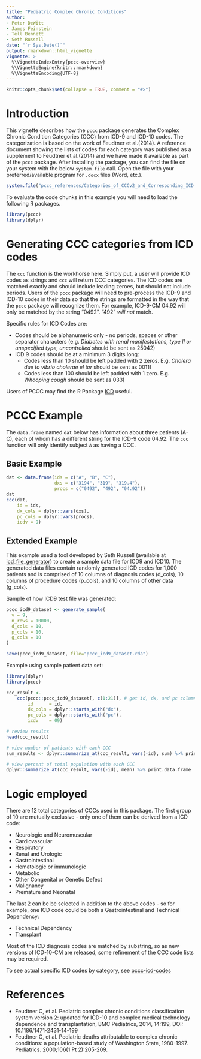 ```yaml
---
title: "Pediatric Complex Chronic Conditions"
author: 
- Peter DeWitt
- James Feinstein
- Tell Bennett
- Seth Russell
date: "`r Sys.Date()`"
output: rmarkdown::html_vignette
vignette: >
  %\VignetteIndexEntry{pccc-overview}
  %\VignetteEngine{knitr::rmarkdown}
  %\VignetteEncoding{UTF-8}
---
```


```r
knitr::opts_chunk$set(collapse = TRUE, comment = "#>")
```

# Introduction
This vignette describes how the `pccc` package generates the Complex Chronic Condition Categories (CCC) from ICD-9 and
ICD-10 codes. The categorization is based on the work of Feudtner et al.(2014). A reference document
showing the lists of codes for each category was published as a supplement to Feudtner et al.(2014) and we
have made it available as part of the `pccc` package. After installing the package, you can find the file on your system
with the below `system.file` call. Open the file with your preferred/available program
for `.docx` files (Word, etc.).

```r
system.file("pccc_references/Categories_of_CCCv2_and_Corresponding_ICD.docx", package = "pccc")
```

To evaluate the code chunks in this example you will need to load the
following R packages.

```r
library(pccc)
library(dplyr)
```

# Generating CCC categories from ICD codes
The `ccc` function is the workhorse here. Simply put, a user will provide ICD codes as strings
and `ccc` will return CCC categories. The ICD codes are matched exactly and should include leading zeroes,
but should not include periods. Users of the `pccc` package will need to pre-process the ICD-9
and ICD-10 codes in their data so that the strings are formatted in the way that
the `pccc` package will recognize them. For example, ICD-9-CM 04.92 will only be matched by the string "0492". 
"492" _will not_ match.

Specific rules for ICD Codes are:

* Codes should be alphanumeric only - no periods, spaces or other separator characters (e.g. _Diabetes with renal manifestations, type II or unspecified type, uncontrolled_ should be sent as 25042)
* ICD 9 codes should be at a minimum 3 digits long:
    * Codes less than 10 should be left padded with 2 zeros. E.g. _Cholera due to vibrio cholerae el tor_ should be sent as 0011) 
    * Codes less than 100 should be left padded with 1 zero. E.g. _Whooping cough_ should be sent as 033)
    
Users of PCCC may find the R Package [ICD](https://jackwasey.github.io/icd/) useful.

# PCCC Example

The `data.frame` named `dat` below has information about three patients (A-C), each of whom has a different 
string for the ICD-9 code 04.92. The `ccc` function will only identify subject `A`
as having a CCC.

## Basic Example

```r
dat <- data.frame(ids = c("A", "B", "C"), 
                  dxs = c("3194", "319", "319.4"), 
                  procs = c("0492", "492", "04.92"))
dat
ccc(dat, 
    id = ids, 
    dx_cols = dplyr::vars(dxs), 
    pc_cols = dplyr::vars(procs), 
    icdv = 9)
```

## Extended Example

This example used a tool developed by Seth Russell (available at [icd_file_generator](https://github.com/magic-lantern/icd_file_generator)) to create a sample data file for ICD9 and ICD10. The generated data files contain randomly generated ICD codes for 1,000 patients and is comprised of 10 columns of diagnosis codes (d_cols), 10 columns of procedure codes (p_cols), and 10 columns of other data (g_cols).

Sample of how ICD9 test file was generated:

```r
pccc_icd9_dataset <- generate_sample(
  v = 9,
  n_rows = 10000,
  d_cols = 10,
  p_cols = 10,
  g_cols = 10
)

save(pccc_icd9_dataset, file="pccc_icd9_dataset.rda")
```

Example using sample patient data set:

```r
library(dplyr)
library(pccc)

ccc_result <-
    ccc(pccc::pccc_icd9_dataset[, c(1:21)], # get id, dx, and pc columns
        id      = id,
        dx_cols = dplyr::starts_with("dx"),
        pc_cols = dplyr::starts_with("pc"),
        icdv    = 09)

# review results
head(ccc_result)

# view number of patients with each CCC
sum_results <- dplyr::summarize_at(ccc_result, vars(-id), sum) %>% print.data.frame

# view percent of total population with each CCC
dplyr::summarize_at(ccc_result, vars(-id), mean) %>% print.data.frame


```


# Logic employed

There are 12 total categories of CCCs used in this package. The first group of 10 are mutually exclusive - only one of them can be derived from a ICD code:

* Neurologic and Neuromuscular
* Cardiovascular
* Respiratory
* Renal and Urologic
* Gastrointestinal
* Hematologic or immunologic
* Metabolic
* Other Congenital or Genetic Defect
* Malignancy
* Premature and Neonatal

The last 2 can be be selected in addition to the above codes - so for example, one ICD code could be both a Gastrointestinal and Technical Dependency:

* Technical Dependency
* Transplant

Most of the ICD diagnosis codes are matched by substring, so as new versions of ICD-10-CM are released, some refinement of the CCC code lists may be required.

To see actual specific ICD codes by category, see [pccc-icd-codes](pccc-icd-codes.html)

# References

* Feudtner C, et al. Pediatric complex chronic conditions classification system version 2: updated for ICD-10 and complex medical technology dependence and transplantation, BMC Pediatrics, 2014, 14:199, DOI: 10.1186/1471-2431-14-199
* Feudtner C, et al. Pediatric deaths attributable to complex chronic conditions: a population-based study of Washington State, 1980-1997. Pediatrics. 2000;106(1 Pt 2):205-209.
